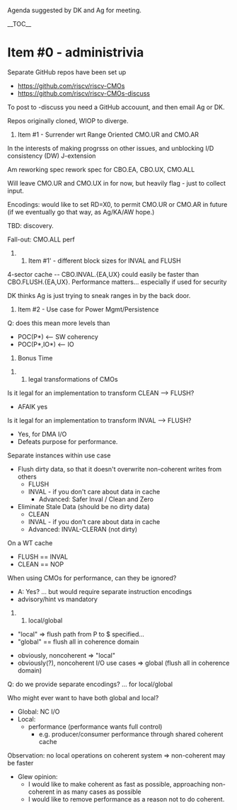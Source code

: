 Agenda suggested by DK and Ag for meeting.

__TOC__

= Item #0 - administrivia =

Separate GitHub repos  have been set up
* https://github.com/riscv/riscv-CMOs
* https://github.com/riscv/riscv-CMOs-discuss 

To post to -discuss you need a GitHub accouunt, and then email Ag or DK.

Repos originally cloned, WIOP to diverge.

 

# Item #1 - Surrender wrt Range Oriented CMO.UR and CMO.AR

In the interests of making progrsss on other issues, and unblocking I/D consistency (DW) J-extension

Am reworking spec rework spec for CBO.EA, CBO.UX, CMO.ALL

Will leave CMO.UR and CMO.UX in for now, but heavily flag - just to collect input.

Encodings: would like to set RD=X0, to permit CMO.UR or CMO.AR in future (if we eventually go that way, as Ag/KA/AW hope.)

TBD: discovery.

Fall-out: CMO.ALL perf

## Item #1' - different block sizes for INVAL and FLUSH

4-sector cache -- CBO.INVAL.{EA,UX} could easily be faster than CBO.FLUSH.{EA,UX}.
Performance matters... especially if used for security

DK thinks Ag is just trying to sneak ranges in by the back door.



# Item #2 - Use case for Power Mgmt/Persistence

Q: does this mean more levels than
* POC(P*)  <-- SW coherency
* POC(P*,IO*)  <-- IO


# Bonus Time

## legal transformations of CMOs

Is it legal for an implementation to transform CLEAN --> FLUSH?
* AFAIK yes

Is it legal for an implementation to transform INVAL --> FLUSH?
* Yes, for DMA I/O
* Defeats purpose for performance.

Separate instances within use case
* Flush dirty data, so that it doesn't overwrite non-coherent writes from others
** FLUSH
** INVAL - if you don't care about data in cache
*** Advanced: Safer Inval / Clean and Zero
* Eliminate Stale Data (should be no dirty data)
** CLEAN
** INVAL - if you don't care about data in cache
** Advanced: INVAL-CLERAN (not dirty)

On a WT cache 
* FLUSH == INVAL
* CLEAN == NOP

When using CMOs for performance, can they be ignored?
* A: Yes? ... but would require separate instruction encodings
* advisory/hint vs mandatory 
	
## local/global
* "local" => flush path from P to $ specified...
* "global" == flush all in coherence domain

* obviously, noncoherent => "local"
* obviously(?), noncoherent I/O use cases => global (flush all in coherence domain)

Q: do we provide separate encodings? ... for local/global
    
Who might ever want to have both global and local?
* Global: NC I/O
* Local:
** performance (performance wants full control)
*** e.g. producer/consumer performance through shared coherent cache

Observation: no local operations on coherent system => non-coherent may be faster
* Glew opinion: 
** I would like to make coherent as fast as possible, approaching non-coherent in as many cases as possible
** I would like to remove performance as a reason not to do coherent. 
